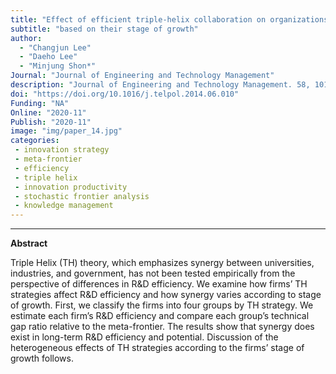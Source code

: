 ```yaml
---
title: "Effect of efficient triple-helix collaboration on organizations"
subtitle: "based on their stage of growth"
author: 
  - "Changjun Lee" 
  - "Daeho Lee"
  - "Minjung Shon*" 
Journal: "Journal of Engineering and Technology Management"
description: "Journal of Engineering and Technology Management. 58, 101604."
doi: "https://doi.org/10.1016/j.telpol.2014.06.010"
Funding: "NA"
Online: "2020-11"
Publish: "2020-11"
image: "img/paper_14.jpg"
categories:
 - innovation strategy
 - meta-frontier
 - efficiency
 - triple helix
 - innovation productivity
 - stochastic frontier analysis
 - knowledge management
---
```


------------------------------------------------------------------------

**Abstract**

Triple Helix (TH) theory, which emphasizes synergy between universities, industries, and government, has not been tested empirically from the perspective of differences in R&D efficiency. We examine how firms’ TH strategies affect R&D efficiency and how synergy varies according to stage of growth. First, we classify the firms into four groups by TH strategy. We estimate each firm’s R&D efficiency and compare each group’s technical gap ratio relative to the meta-frontier. The results show that synergy does exist in long-term R&D efficiency and potential. Discussion of the heterogeneous effects of TH strategies according to the firms’ stage of growth follows.

